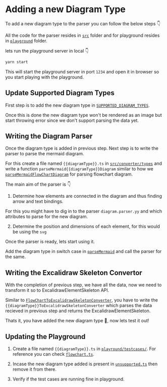 # Adding a new Diagram Type

To add a new diagram type to the parser you can follow the below steps :point_down:

All the code for the parser resides in [`src`](https://github.com/excalidraw/mermaid-to-excalidraw/tree/master/src) folder and for playground resides in [`playground`](https://github.com/excalidraw/mermaid-to-excalidraw/tree/master/playground) folder.

lets run the playground server in local :point_down:

```bash
yarn start
```

This will start the playground server in port `1234` and open it in browser so  you start playing with the playground.

## Update Supported Diagram Types

First step is to add the new diagram type in [`SUPPORTED_DIAGRAM_TYPES`](https://github.com/excalidraw/mermaid-to-excalidraw/blob/master/src/constants.ts#L2).

Once this is done the new diagram type won't be rendered as an image but start throwing error since we don't support parsing the data yet.

## Writing the Diagram Parser

Once the diagram type is added in previous step. Next step is to write the parser to parse the mermaid diagram.

For this create a file named `{{diagramType}}.ts` in [`src/converter/types`](https://github.com/excalidraw/mermaid-to-excalidraw/tree/master/src/converter/types) and write a function `parseMermaid{{diagramType}}Diagram` similar to how we [`parseMermaidFlowChartDiagram`](https://github.com/excalidraw/mermaid-to-excalidraw/blob/master/src/converter/types/flowchart.ts#L438) for parsing flowchart diagram.

The main aim of the parser is :point_down:

1. Determine how elements are connected in the diagram and thus finding arrow and text bindings. 

For this you might have to dig in to the parser `diagram.parser.yy` and which attributes to parse for the new diagram.

2. Determine the position and dimensions of each element, for this would be using the `svg`

Once the parser is ready, lets start using it. 

Add the diagram type in switch case in [`parseMermaid`](https://github.com/excalidraw/mermaid-to-excalidraw/blob/master/src/parseMermaid.ts#L97) and call the parser for the same.

## Writing the Excalidraw Skeleton Convertor

With the completion of previous step, we have all the data, now we need to transform it so to ExcalidrawElementSkeleton API.

Similar to [`FlowChartToExcalidrawSkeletonConverter`](https://github.com/excalidraw/mermaid-to-excalidraw/blob/master/src/converter/types/flowchart.ts#L24), you have to write the `{{diagramType}}ToExcalidrawSkeletonConverter` which parses the data recieved in previous step and returns the ExcalidrawElementSkeleton.

Thats it, you have added the new diagram type 🥳, now lets test it out!

## Updating the Playground

1. Create a file named `{{diagramType}}.ts` in [`playround/testcases/`](https://github.com/excalidraw/mermaid-to-excalidraw/tree/master/playground/testcases). For reference you can check [`flowchart.ts`](https://github.com/excalidraw/mermaid-to-excalidraw/blob/master/playground/testcases/flowchart.ts).

2. Incase the new diagram type added is present in [`unsupported.ts`](https://github.com/excalidraw/mermaid-to-excalidraw/blob/master/playground/testcases/unsupported.ts) then remove it from there.

3. Verify if the test cases are running fine in playground.

